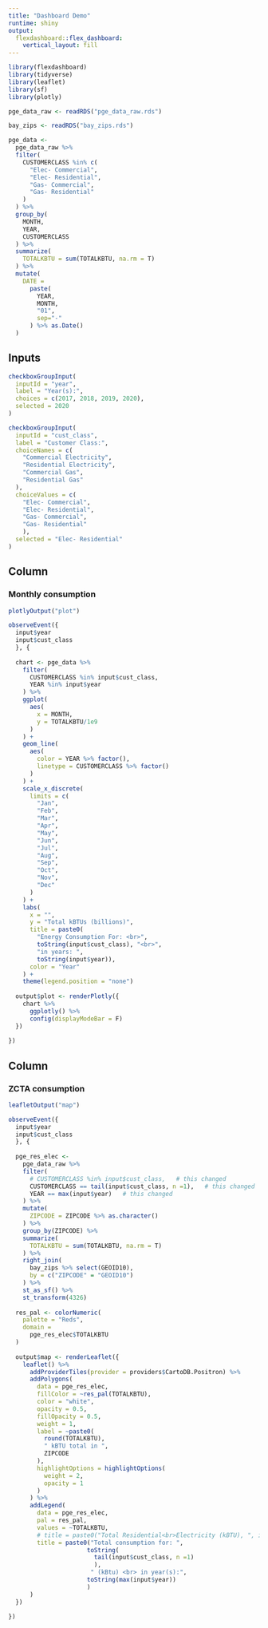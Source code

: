 ```yaml
---
title: "Dashboard Demo"
runtime: shiny
output: 
  flexdashboard::flex_dashboard:
    vertical_layout: fill
---
```


```r
library(flexdashboard)
library(tidyverse)
library(leaflet)
library(sf)
library(plotly)

pge_data_raw <- readRDS("pge_data_raw.rds")

bay_zips <- readRDS("bay_zips.rds")

pge_data <-
  pge_data_raw %>% 
  filter(
    CUSTOMERCLASS %in% c(
      "Elec- Commercial",
      "Elec- Residential",
      "Gas- Commercial",
      "Gas- Residential"
    )
  ) %>% 
  group_by(
    MONTH, 
    YEAR, 
    CUSTOMERCLASS
  ) %>% 
  summarize(
    TOTALKBTU = sum(TOTALKBTU, na.rm = T)
  ) %>% 
  mutate(
    DATE = 
      paste(
        YEAR,
        MONTH, 
        "01",
        sep="-"
      ) %>% as.Date()
  )
```

Inputs {.sidebar}
-------------------------------------

```r
checkboxGroupInput(
  inputId = "year",
  label = "Year(s):",
  choices = c(2017, 2018, 2019, 2020),
  selected = 2020
)

checkboxGroupInput(
  inputId = "cust_class",
  label = "Customer Class:",
  choiceNames = c(
    "Commercial Electricity",
    "Residential Electricity",
    "Commercial Gas",
    "Residential Gas"
  ),
  choiceValues = c(
    "Elec- Commercial", 
    "Elec- Residential", 
    "Gas- Commercial",
    "Gas- Residential"
    ),
  selected = "Elec- Residential"
)
```

Column
-------------------------------------

### Monthly consumption

```r
plotlyOutput("plot")
```

```r
observeEvent({
  input$year
  input$cust_class
  }, {
  
  chart <- pge_data %>% 
    filter(
      CUSTOMERCLASS %in% input$cust_class,
      YEAR %in% input$year
    ) %>% 
    ggplot(
      aes(
        x = MONTH,
        y = TOTALKBTU/1e9
      )
    ) +
    geom_line(
      aes(
        color = YEAR %>% factor(),
        linetype = CUSTOMERCLASS %>% factor()
      )
    ) +
    scale_x_discrete(
      limits = c(
        "Jan",
        "Feb",
        "Mar",
        "Apr",
        "May",
        "Jun",
        "Jul",
        "Aug",
        "Sep",
        "Oct",
        "Nov",
        "Dec"
      )
    ) +
    labs(
      x = "",
      y = "Total kBTUs (billions)",
      title = paste0(
        "Energy Consumption For: <br>",
        toString(input$cust_class), "<br>",
        "in years: ",
        toString(input$year)),
      color = "Year"
    ) + 
    theme(legend.position = "none")
  
  output$plot <- renderPlotly({
    chart %>% 
      ggplotly() %>% 
      config(displayModeBar = F)
  })
  
})
```

Column
-------------------------------------

### ZCTA consumption

```r
leafletOutput("map")
```

```r
observeEvent({
  input$year
  input$cust_class
  }, {
  
  pge_res_elec <-
    pge_data_raw %>% 
    filter(
      # CUSTOMERCLASS %in% input$cust_class,   # this changed
      CUSTOMERCLASS == tail(input$cust_class, n =1),   # this changed
      YEAR == max(input$year)   # this changed
    ) %>% 
    mutate(
      ZIPCODE = ZIPCODE %>% as.character()
    ) %>% 
    group_by(ZIPCODE) %>% 
    summarize(
      TOTALKBTU = sum(TOTALKBTU, na.rm = T)
    ) %>% 
    right_join(
      bay_zips %>% select(GEOID10),
      by = c("ZIPCODE" = "GEOID10")
    ) %>% 
    st_as_sf() %>% 
    st_transform(4326)
  
  res_pal <- colorNumeric(
    palette = "Reds",
    domain = 
      pge_res_elec$TOTALKBTU
  )
  
  output$map <- renderLeaflet({
    leaflet() %>% 
      addProviderTiles(provider = providers$CartoDB.Positron) %>% 
      addPolygons(
        data = pge_res_elec,
        fillColor = ~res_pal(TOTALKBTU),
        color = "white",
        opacity = 0.5,
        fillOpacity = 0.5,
        weight = 1,
        label = ~paste0(
          round(TOTALKBTU), 
          " kBTU total in ",
          ZIPCODE
        ),
        highlightOptions = highlightOptions(
          weight = 2,
          opacity = 1
        )
      ) %>% 
      addLegend(
        data = pge_res_elec,
        pal = res_pal,
        values = ~TOTALKBTU,
        # title = paste0("Total Residential<br>Electricity (kBTU), ", input$year)
        title = paste0("Total consumption for: ",
                      toString(
                        tail(input$cust_class, n =1)
                        ),
                       " (kBtu) <br> in year(s):",
                      toString(max(input$year))
                      )
      )
  })
  
})
```

























